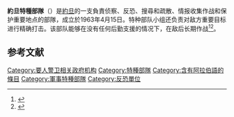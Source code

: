 {{Infobox military unit
|country= 約旦
|unit_name= 約旦特種部隊
|native_name={{lang|ar|العمليات الخاصة ورد الفعل السريع}}
|image= File:SOCOM-Jordan-small-2.png
|image_size= 220px
|caption=
|dates= 1963 - 
|branch= {{link-en|約旦皇家部隊|Royal Jordanian Army}}
|type= [[特種部隊|特種部隊]]

|garrison= [[安曼|安曼]]
|size= N/A
| colors                        = {{legend2|#78021A|栗色|border=1px solid #AAAAAA}} 
| colors_label                  = 貝雷帽顏色
|current_commander=
|commander-in-chief= 
|commander-in-chief_title=
|minister=
|minister_title=
|commander=
|commander_title=
}}'''約旦特種部隊'''（{{lang-ar|العمليات الخاصة ورد الفعل السريع}}）是[[約旦|約旦]]的一支負責侦察、反恐、搜尋和疏散、情报收集作战和保护重要地点的部隊，成立於1963年4月15日。特种部队小组还负责对敌方重要目标进行精确打击。该部队能够在没有任何后勤支援的情况下，在敌后长期作战<ref name="auto">{{Cite web|title=The Future of U.S.-Jordanian Counterterrorism Cooperation|url=https://www.americanprogress.org/issues/security/reports/2017/11/30/443272/future-u-s-jordanian-counterterrorism-cooperation/|author=Lang|first=Hardin|work=Center for American Progress}}</ref><ref>{{Cite web|title=Jordan's special forces are some of the best in the Middle East|url=http://www.businessinsider.com/jordans-special-forces-are-some-of-the-regions-best-2015-2|accessdate=27 April 2016|author=Bender|date=February 4, 2015|first=Jeremy|work=Business Insider}}</ref>。

==参考文献==
{{reflist}}

[[Category:要人警卫相关政府机构|Category:要人警卫相关政府机构]]
[[Category:特種部隊|Category:特種部隊]]
[[Category:含有阿拉伯語的條目|Category:含有阿拉伯語的條目]]
[[Category:軍事特種部隊|Category:軍事特種部隊]]
[[Category:反恐單位|Category:反恐單位]]